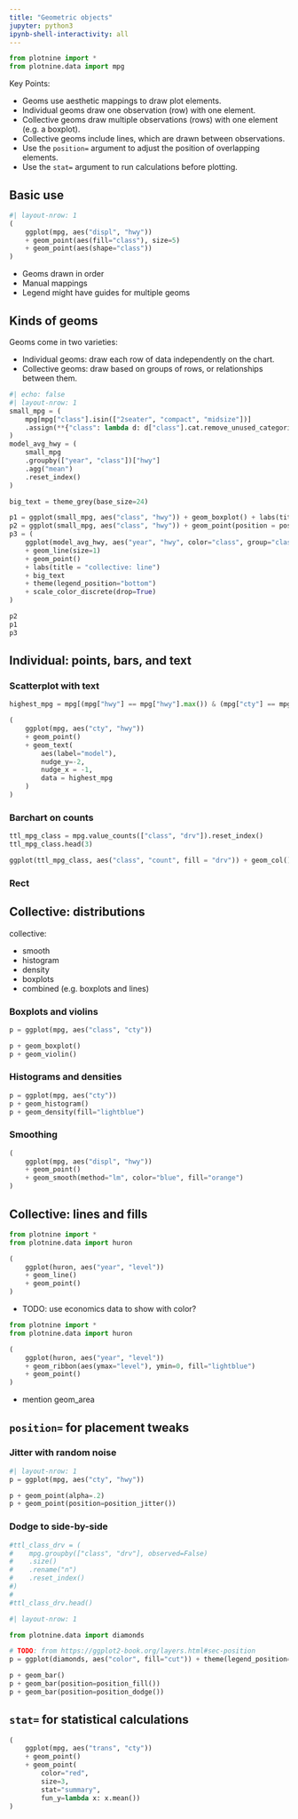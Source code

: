 ```yaml
---
title: "Geometric objects"
jupyter: python3
ipynb-shell-interactivity: all
---
```


```python
from plotnine import *
from plotnine.data import mpg
```

Key Points:

* Geoms use aesthetic mappings to draw plot elements.
* Individual geoms draw one observation (row) with one element.
* Collective geoms draw multiple observations (rows) with one element (e.g. a boxplot).
* Collective geoms include lines, which are drawn between observations.
* Use the `position=` argument to adjust the position of overlapping elements.
* Use the `stat=` argument to run calculations before plotting.


## Basic use

```python
#| layout-nrow: 1
(
    ggplot(mpg, aes("displ", "hwy"))
    + geom_point(aes(fill="class"), size=5)
    + geom_point(aes(shape="class"))
)
```

* Geoms drawn in order
* Manual mappings
* Legend might have guides for multiple geoms

## Kinds of geoms

Geoms come in two varieties:

* Individual geoms: draw each row of data independently on the chart.
* Collective geoms: draw based on groups of rows, or relationships between them.

```python
#| echo: false
#| layout-nrow: 1
small_mpg = (
    mpg[mpg["class"].isin(["2seater", "compact", "midsize"])]
    .assign(**{"class": lambda d: d["class"].cat.remove_unused_categories()})
)
model_avg_hwy = (
    small_mpg
    .groupby(["year", "class"])["hwy"]
    .agg("mean")
    .reset_index()
)

big_text = theme_grey(base_size=24)

p1 = ggplot(small_mpg, aes("class", "hwy")) + geom_boxplot() + labs(title="collective: boxplot") + big_text
p2 = ggplot(small_mpg, aes("class", "hwy")) + geom_point(position = position_jitter(height=0, width=0.1)) + labs(title="individual: point") + big_text
p3 = (
    ggplot(model_avg_hwy, aes("year", "hwy", color="class", group="class")) 
    + geom_line(size=1)
    + geom_point()
    + labs(title = "collective: line")
    + big_text
    + theme(legend_position="bottom")
    + scale_color_discrete(drop=True)
)

p2
p1
p3
```



## Individual: points, bars, and text

### Scatterplot with text

```python
highest_mpg = mpg[(mpg["hwy"] == mpg["hwy"].max()) & (mpg["cty"] == mpg["cty"].max())]

(
    ggplot(mpg, aes("cty", "hwy")) 
    + geom_point() 
    + geom_text(
        aes(label="model"),
        nudge_y=-2,
        nudge_x = -1,
        data = highest_mpg
    )
)
```

### Barchart on counts

```python
ttl_mpg_class = mpg.value_counts(["class", "drv"]).reset_index()
ttl_mpg_class.head(3)
```

```python
ggplot(ttl_mpg_class, aes("class", "count", fill = "drv")) + geom_col()
```

### Rect


## Collective: distributions

collective:

* smooth
* histogram
* density
* boxplots
* combined (e.g. boxplots and lines)

### Boxplots and violins

```python
p = ggplot(mpg, aes("class", "cty"))

p + geom_boxplot()
p + geom_violin()
```

### Histograms and densities

```python
p = ggplot(mpg, aes("cty"))
p + geom_histogram()
p + geom_density(fill="lightblue")
```

### Smoothing

```python
(
    ggplot(mpg, aes("displ", "hwy"))
    + geom_point()
    + geom_smooth(method="lm", color="blue", fill="orange")
)

```

## Collective: lines and fills

```python
from plotnine import *
from plotnine.data import huron

(
    ggplot(huron, aes("year", "level"))
    + geom_line()
    + geom_point()
)
```

* TODO: use economics data to show with color?

```python
from plotnine import *
from plotnine.data import huron

(
    ggplot(huron, aes("year", "level"))
    + geom_ribbon(aes(ymax="level"), ymin=0, fill="lightblue")
    + geom_point()
)
```

* mention geom_area

## `position=` for placement tweaks

### Jitter with random noise

```python
#| layout-nrow: 1
p = ggplot(mpg, aes("cty", "hwy"))

p + geom_point(alpha=.2)
p + geom_point(position=position_jitter())
```

### Dodge to side-by-side

```python
#ttl_class_drv = (
#    mpg.groupby(["class", "drv"], observed=False)
#    .size()
#    .rename("n")
#    .reset_index()
#)
#
#ttl_class_drv.head()
```

```python
#| layout-nrow: 1

from plotnine.data import diamonds

# TODO: from https://ggplot2-book.org/layers.html#sec-position
p = ggplot(diamonds, aes("color", fill="cut")) + theme(legend_position="none")

p + geom_bar()
p + geom_bar(position=position_fill())
p + geom_bar(position=position_dodge())
```


## `stat=` for statistical calculations


```python
(
    ggplot(mpg, aes("trans", "cty"))
    + geom_point()
    + geom_point(
        color="red",
        size=3,
        stat="summary",
        fun_y=lambda x: x.mean())
)

```
